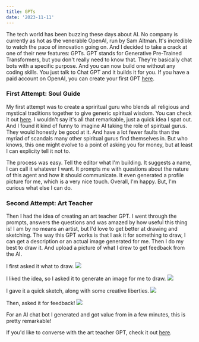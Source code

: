 ```yaml
---
title: GPTs
date: '2023-11-11'
---
```


The tech world has been buzzing these days about AI. No company is currently as hot as the venerable OpenAI, run by Sam Altman. It's incredible to watch the pace of innovation going on. And I decided to take a crack at one of their new features: GPTs. GPT stands for Generative Pre-Trained Transformers, but you don't really need to know that. They're basically chat bots with a specific purpose. And you can now build one without any coding skills. You just talk to Chat GPT and it builds it for you. If you have a paid account on OpenAI, you can create your first GPT [here](https://chat.openai.com/gpts/editor).

### First Attempt: Soul Guide

My first attempt was to create a spriritual guru who blends all religious and mystical traditions together to give generic spiritual wisdom. You can check it out [here](https://chat.openai.com/g/g-F0by3yjUT-soul-guide). I wouldn't say it's all that remarkable, just a quick idea I spat out. And I found it kind of funny to imagine AI taking the role of spiritual gurus. They would honestly be good at it. And have a lot fewer faults than the myriad of scandals many other spiritual gurus find themselves in. But who knows, this one might evolve to a point of asking you for money, but at least I can explicity tell it not to.

The process was easy. Tell the editor what I'm building. It suggests a name, I can call it whatever I want. It prompts me with questions about the nature of this agent and how it should communicate. It even generated a profile picture for me, which is a very nice touch. Overall, I'm happy. But, I'm curious what else I can do.

### Second Attempt: Art Teacher

Then I had the idea of creating an art teacher GPT. I went through the prompts, answers the questions and was amazed by how useful this thing is! I am by no means an artist, but I'd love to get better at drawing and sketching. The way this GPT works is that I ask it for something to draw, I can get a description or an actual image generated for me. Then I do my best to draw it. And upload a picture of what I drew to get feedback from the AI.

I first asked it what to draw.
<img src='/images/gpts/1.png' />

I liked the idea, so I asked it to generate an image for me to draw.
<img src='/images/gpts/2.png' />

I gave it a quick sketch, along with some creative liberties.
<img src='/images/gpts/3.png' />

Then, asked it for feedback!
<img src='/images/gpts/4.png' />

For an AI chat bot I generated and got value from in a few minutes, this is pretty remarkable!

If you'd like to converse with the art teacher GPT, check it out [here](https://chat.openai.com/g/g-UycoK9yI1-your-favorite-art-teacher).